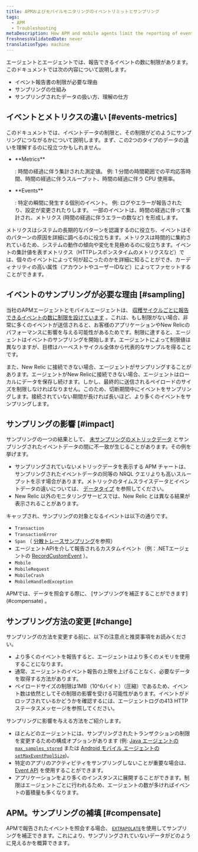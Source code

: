 ```yaml
---
title: APMおよびモバイルモニタリングのイベントリミットとサンプリング
tags:
  - APM
  - Troubleshooting
metaDescription: How APM and mobile agents limit the reporting of events and perform sampling when those limits are exceeded.
freshnessValidatedDate: never
translationType: machine
---
```


<InlinePopover type="apm"/>エージェントと<InlinePopover type="mobile"/>エージェントでは、報告できるイベントの数に制限があります。 このドキュメントでは次の内容について説明します。

* イベント報告書の制限が必要な理由
* サンプリングの仕組み
* サンプリングされたデータの扱い方、理解の仕方

## イベントとメトリクスの違い [#events-metrics]

このドキュメントでは、イベントデータの制限と、その制限がどのようにサンプリングにつながるかについて説明します。まず、この2つのタイプのデータの違いを理解するのに役立つかもしれません。

* <DNT>
    **Metrics**
  </DNT>

  : 時間の経過に伴う集計された測定値。 例: 1 分間の時間範囲での平均応答時間、時間の経過に伴うスループット、時間の経過に伴う CPU 使用率。

* <DNT>
    **Events**
  </DNT>

  : 特定の瞬間に発生する個別のイベント。 例: ログやエラーが報告されたり、設定が変更されたりします。 一部のイベントは、時間の経過に伴って集計され、メトリクス (時間の経過に伴うエラーの数など) を形成します。

メトリクスはシステムの長期的なパターンを認識するのに役立ち、イベントはそのパターンの原因を詳細に調べるのに役立ちます。メトリクスは時間的に集約されているため、システムの動作の傾向や変化を見極めるのに役立ちます。イベントの集計値を表すメトリクス（HTTPレスポンスタイムのメトリクスなど）では、個々のイベントによって何が起こったのかを詳細に知ることができ、カーディナリティの高い属性（アカウントやユーザーIDなど）によってファセットすることができます。

## イベントのサンプリングが必要な理由 [#sampling]

当社のAPMエージェントとモバイルエージェントは、 [収穫サイクルごとに報告できるイベントの数に制限を設けています](/docs/using-new-relic/welcome-new-relic/getting-started/glossary#harvest-cycle) 。これは、もし制限がない場合、非常に多くのイベントが送信されると、お客様のアプリケーションやNew Relicのパフォーマンスに影響を与える可能性があるためです。制限に達すると、エージェントはイベントのサンプリングを開始します。エージェントによって制限値は異なりますが、目標はハーベストサイクル全体から代表的なサンプルを得ることです。

また、New Relic に接続できない場合、エージェントがサンプリングすることがあります。エージェントがNew Relicに接続できない場合、エージェントはローカルにデータを保存し続けます。しかし、最終的に送信されるペイロードのサイズを制限しなければなりません。このため、切断期間中にイベントをサンプリングします。接続されていない期間が長ければ長いほど、より多くのイベントをサンプリングします。

## サンプリングの影響 [#impact]

サンプリングの一つの結果として、 [未サンプリングのメトリックデータ](/docs/using-new-relic/metrics/analyze-your-metrics/data-collection-metric-timeslice-event-data#overview) とサンプリングされたイベントデータの間に不一致が生じることがあります。その例を挙げます。

* サンプリングされていないメトリックデータを表示する APM チャートは、サンプリングされたイベントデータの同等の NRQL クエリよりも高いスループットを示す場合があります。メトリックのタイムスライスデータとイベントデータの違いについては、 [データタイプ](/docs/using-new-relic/metrics/analyze-your-metrics/data-collection-metric-timeslice-event-data) を参照してください。
* New Relic 以外のモニタリングサービスでは、New Relic とは異なる結果が表示されることがあります。

キャップされ、サンプリングの対象となるイベントは以下の通りです。

* `Transaction`
* `TransactionError`
* `Span` （ [分散トレースサンプリング](/docs/apm/distributed-tracing/getting-started/how-new-relic-distributed-tracing-works#sampling)を参照）
* エージェントAPIを介して報告されるカスタムイベント（例：.NETエージェントの [RecordCustomEvent](/docs/agents/net-agent/net-agent-api/record-custom-event) ）。
* `Mobile`
* `MobileRequest`
* `MobileCrash`
* `MobileHandledException`

<Callout variant="important">
  APMでは、データを照会する際に、 [サンプリングを補正することができます](#compensate) 。
</Callout>

## サンプリング方法の変更 [#change]

サンプリングの方法を変更する前に、以下の注意点と推奨事項をお読みください。

* より多くのイベントを報告すると、エージェントはより多くのメモリを使用することになります。
* 通常、エージェントのイベント報告の上限を上げることなく、必要なデータを取得する方法があります。
* ペイロードサイズの制限は1MB（10^6バイト）（圧縮）であるため、イベント数は依然としてその制限の影響を受ける可能性があります。イベントがドロップされているかどうかを確認するには、エージェントログの413 HTTPステータスメッセージを参照してください。

サンプリングに影響を与える方法をご紹介します。

* ほとんどのエージェントには、サンプリングされたトランザクションの制限を変更するための構成オプションがあります (例: [Java エージェントの `max_samples_stored`](/docs/agents/java-agent/configuration/java-agent-configuration-config-file#ae-max_samples_stored) または [Android モバイル エージェントの `setMaxEventPoolSize`](/docs/mobile-monitoring/new-relic-mobile/mobile-sdk/set-max-event-pool-size/))。
* 特定のアプリのアクティビティをサンプリングしないことが重要な場合は、 [Event API](/docs/insights/insights-data-sources/custom-data/send-custom-events-event-api) を使用することができます。
* アプリケーションをより多くのインスタンスに展開することができます。制限はエージェントごとに行われるため、エージェントの数が多ければイベントの蓄積量も多くなります。

## APM。サンプリングの補填 [#compensate]

APMで報告されたイベントを照会する場合、 [`EXTRAPOLATE`](/docs/insights/nrql-new-relic-query-language/nrql-reference/nrql-syntax-components-functions#extrapolate)を使用してサンプリングを補正できます。これにより、サンプリングされていないデータがどのように見えるかを概算できます。
